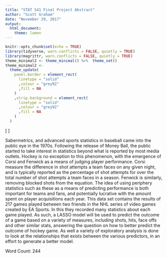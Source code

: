 ```yaml
---
title: "STAT 541 Final Project Abstract"
author: "Scott Graham"
date: "November 29, 2017"
output:
  html_document:
    theme: lumen
---
```


```r
knitr::opts_chunk$set(echo = TRUE)
library(tidyverse, warn.conflicts = FALSE, quietly = TRUE)
library(magrittr, warn.conflicts = FALSE, quietly = TRUE)
theme_minimal2 <- theme_minimal() %>%  theme_set()
theme_minimal2 <-
  theme_update(
    panel.border = element_rect(
      linetype = "solid"
      ,colour = "grey92"
      ,fill = NA
    )
    ,strip.background = element_rect(
      linetype = "solid"
      ,colour = "grey92"
      ,fill = NA
    )
  )
```
\[
  \newcommand{\Prob}{\operatorname{P}}
  \newcommand{\E}{\operatorname{E}}
  \newcommand{\Var}{\operatorname{Var}}
  \newcommand{\Cov}{\operatorname{Cov}}
  \newcommand{\se}{\operatorname{se}}
  \newcommand{\re}{\operatorname{re}}
  \newcommand{\ybar}{{\overline{Y}}}
  \newcommand{\phat}{{\hat{p}}}
  \newcommand{\that}{{\hat{T}}}
  \newcommand{\med}{{\tilde{Y}}}
\]


Sabermetrics, and advanced sports statistics in baseball came into the public eye in the 1970s. Following the release of Money Ball, the public started to take interest in statistics beyond what is reported by most media outlets. Hockey is no exception to this phenomenon, with the emergence of Corsi and Fenwick as a means of judging player performance. Corsi measure the difference in shot attempts a team faces on any given night, and is typically reported as the percentage of shot attempts for over the total number of shot attempts a team faces in a season. Fenwick is similarly, removing blocked shots from the equation. The idea of using periphery statistics such as these as a means of predicting performance is both important for teams and fans, and potentially lucrative with the amount spent on player acquisitions each year. This data set contains the results of 217 games played between two friends in the NHL series of video games created by EA Sports. In this they recorded many statistics about each game played. As such, a LASSO model will be used to predict the outcome of a game based on a variety of measures, including shots, hits, face offs and other similar stats, answering the question on how to better predict the outcome of hockey game. As well a variety of exploratory analysis is done to look at the relationships that exists between the various predictors, in an effort to generate a better model.

Word Count: 244